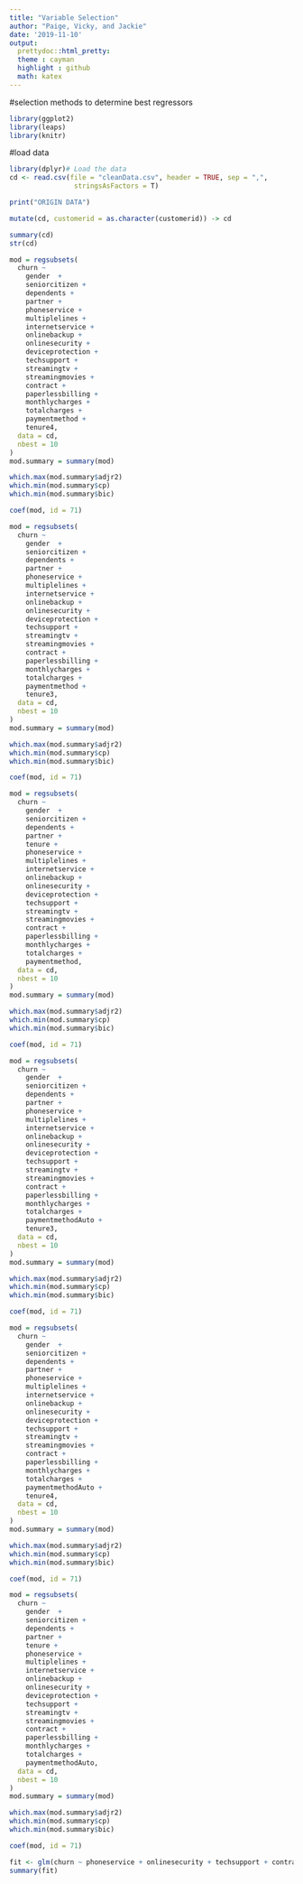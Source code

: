 ```yaml
---
title: "Variable Selection"
author: "Paige, Vicky, and Jackie"
date: '2019-11-10'
output: 
  prettydoc::html_pretty:
  theme : cayman
  highlight : github
  math: katex
---
```


#selection methods to determine best regressors


```r
library(ggplot2)
library(leaps)
library(knitr)
```

#load data

```r
library(dplyr)# Load the data
cd <- read.csv(file = "cleanData.csv", header = TRUE, sep = ",", 
                stringsAsFactors = T)

print("ORIGIN DATA")

mutate(cd, customerid = as.character(customerid)) -> cd

summary(cd)
str(cd)
```


```r
mod = regsubsets(
  churn ~ 
    gender  +
    seniorcitizen +
    dependents +
    partner +
    phoneservice +
    multiplelines +
    internetservice +
    onlinebackup +
    onlinesecurity +
    deviceprotection +
    techsupport +
    streamingtv +
    streamingmovies +
    contract +
    paperlessbilling +
    monthlycharges +
    totalcharges +
    paymentmethod +
    tenure4, 
  data = cd,
  nbest = 10
)
mod.summary = summary(mod)

which.max(mod.summary$adjr2)
which.min(mod.summary$cp)
which.min(mod.summary$bic)

coef(mod, id = 71)
```

```r
mod = regsubsets(
  churn ~ 
    gender  +
    seniorcitizen +
    dependents +
    partner +
    phoneservice +
    multiplelines +
    internetservice +
    onlinebackup +
    onlinesecurity +
    deviceprotection +
    techsupport +
    streamingtv +
    streamingmovies +
    contract +
    paperlessbilling +
    monthlycharges +
    totalcharges +
    paymentmethod +
    tenure3, 
  data = cd,
  nbest = 10
)
mod.summary = summary(mod)

which.max(mod.summary$adjr2)
which.min(mod.summary$cp)
which.min(mod.summary$bic)

coef(mod, id = 71)
```

```r
mod = regsubsets(
  churn ~ 
    gender  +
    seniorcitizen +
    dependents +
    partner +
    tenure +
    phoneservice +
    multiplelines +
    internetservice +
    onlinebackup +
    onlinesecurity +
    deviceprotection +
    techsupport +
    streamingtv +
    streamingmovies +
    contract +
    paperlessbilling +
    monthlycharges +
    totalcharges +
    paymentmethod,
  data = cd,
  nbest = 10
)
mod.summary = summary(mod)

which.max(mod.summary$adjr2)
which.min(mod.summary$cp)
which.min(mod.summary$bic)

coef(mod, id = 71)
```

```r
mod = regsubsets(
  churn ~ 
    gender  +
    seniorcitizen +
    dependents +
    partner +
    phoneservice +
    multiplelines +
    internetservice +
    onlinebackup +
    onlinesecurity +
    deviceprotection +
    techsupport +
    streamingtv +
    streamingmovies +
    contract +
    paperlessbilling +
    monthlycharges +
    totalcharges +
    paymentmethodAuto +
    tenure3, 
  data = cd,
  nbest = 10
)
mod.summary = summary(mod)

which.max(mod.summary$adjr2)
which.min(mod.summary$cp)
which.min(mod.summary$bic)

coef(mod, id = 71)
```

```r
mod = regsubsets(
  churn ~ 
    gender  +
    seniorcitizen +
    dependents +
    partner +
    phoneservice +
    multiplelines +
    internetservice +
    onlinebackup +
    onlinesecurity +
    deviceprotection +
    techsupport +
    streamingtv +
    streamingmovies +
    contract +
    paperlessbilling +
    monthlycharges +
    totalcharges +
    paymentmethodAuto +
    tenure4, 
  data = cd,
  nbest = 10
)
mod.summary = summary(mod)

which.max(mod.summary$adjr2)
which.min(mod.summary$cp)
which.min(mod.summary$bic)

coef(mod, id = 71)
```

```r
mod = regsubsets(
  churn ~ 
    gender  +
    seniorcitizen +
    dependents +
    partner +
    tenure +
    phoneservice +
    multiplelines +
    internetservice +
    onlinebackup +
    onlinesecurity +
    deviceprotection +
    techsupport +
    streamingtv +
    streamingmovies +
    contract +
    paperlessbilling +
    monthlycharges +
    totalcharges +
    paymentmethodAuto,
  data = cd,
  nbest = 10
)
mod.summary = summary(mod)

which.max(mod.summary$adjr2)
which.min(mod.summary$cp)
which.min(mod.summary$bic)

coef(mod, id = 71)
```


```r
fit <- glm(churn ~ phoneservice + onlinesecurity + techsupport + contract + monthlycharges + totalcharges + tenure4, data = cd, family = "binomial")
summary(fit)
```

